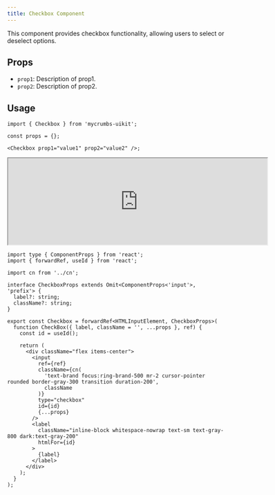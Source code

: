 ```yaml
---
title: Checkbox Component
---
```



This component provides checkbox functionality, allowing users to select or deselect options.

## Props

- `prop1`: Description of prop1.
- `prop2`: Description of prop2.

## Usage

```tsx
import { Checkbox } from 'mycrumbs-uikit';

const props = {};

<Checkbox prop1="value1" prop2="value2" />;
```

<iframe src="https://example.com" width="600" height="200"  rounded="12px' className={'flex'}frameborder="0"></iframe>


```tsx
import type { ComponentProps } from 'react';
import { forwardRef, useId } from 'react';

import cn from '../cn';

interface CheckboxProps extends Omit<ComponentProps<'input'>, 'prefix'> {
  label?: string;
  className?: string;
}

export const Checkbox = forwardRef<HTMLInputElement, CheckboxProps>(
  function CheckBox({ label, className = '', ...props }, ref) {
    const id = useId();

    return (
      <div className="flex items-center">
        <input
          ref={ref}
          className={cn(
            'text-brand focus:ring-brand-500 mr-2 cursor-pointer rounded border-gray-300 transition duration-200',
            className
          )}
          type="checkbox"
          id={id}
          {...props}
        />
        <label
          className="inline-block whitespace-nowrap text-sm text-gray-800 dark:text-gray-200"
          htmlFor={id}
        >
          {label}
        </label>
      </div>
    );
  }
);

```